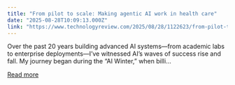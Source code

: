 ```yaml
---
title: "From pilot to scale: Making agentic AI work in health care"
date: "2025-08-28T10:09:13.000Z"
link: "https://www.technologyreview.com/2025/08/28/1122623/from-pilot-to-scale-making-agentic-ai-work-in-health-care/"
---
```


Over the past 20 years building advanced AI systems—from academic labs to enterprise deployments—I’ve witnessed AI’s waves of success rise and fall. My journey began during the “AI Winter,” when billi...

[Read more](https://www.technologyreview.com/2025/08/28/1122623/from-pilot-to-scale-making-agentic-ai-work-in-health-care/)
